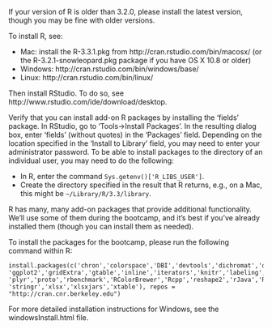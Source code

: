 If your version of R is older than 3.2.0, please install the latest version, though you may be fine with older versions.

To install R, see:

  * Mac: install the R-3.3.1.pkg from http://cran.rstudio.com/bin/macosx/ (or the R-3.2.1-snowleopard.pkg package if you have OS X 10.8 or older)
  * Windows: http://cran.rstudio.com/bin/windows/base/
  * Linux: http://cran.rstudio.com/bin/linux/

Then install RStudio. To do so, see http://www.rstudio.com/ide/download/desktop.

Verify that you can install add-on R packages by installing the 'fields' package. In RStudio, go to 'Tools->Install Packages'. In the resulting dialog box, enter 'fields' (without quotes) in the 'Packages' field. Depending on the location specified in the 'Install to Library' field, you may need to enter your administrator password. To be able to install packages to the directory of an individual user, you may need to do the following:

  * In R, enter the command `Sys.getenv()['R_LIBS_USER']`.
  * Create the directory specified in the result that R returns, e.g., on a Mac, this might be `~/Library/R/3.3/library`.

R has many, many add-on packages that provide additional functionality. We'll use some of them during the bootcamp, and it's best if you've already installed them (though you can install them as needed).


To install the packages for the bootcamp, please run the following command within R:

```
install.packages(c('chron','colorspace','DBI','devtools','dichromat','digest','doParallel','fields','foreach',
'ggplot2','gridExtra','gtable','inline','iterators','knitr','labeling','lme4','mapproj','maps','munsell',
'plyr','proto','rbenchmark','RColorBrewer','Rcpp','reshape2','rJava','RSQLite','scales','spam',
'stringr','xlsx','xlsxjars','xtable'), repos = "http://cran.cnr.berkeley.edu")
```

For more detailed installation instructions for Windows, see the windowsInstall.html file.

